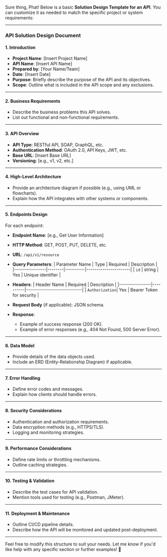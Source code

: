 Sure thing, Phat! Below is a basic **Solution Design Template for an API**. You can customize it as needed to match the specific project or system requirements:

---

### **API Solution Design Document**

#### **1. Introduction**
- **Project Name**: [Insert Project Name]
- **API Name**: [Insert API Name]
- **Prepared by**: [Your Name/Team]
- **Date**: [Insert Date]
- **Purpose**: Briefly describe the purpose of the API and its objectives.
- **Scope**: Outline what is included in the API scope and any exclusions.

---

#### **2. Business Requirements**
- Describe the business problems this API solves.
- List out functional and non-functional requirements.

---

#### **3. API Overview**
- **API Type**: RESTful API, SOAP, GraphQL, etc.
- **Authentication Method**: OAuth 2.0, API Keys, JWT, etc.
- **Base URL**: [Insert Base URL]
- **Versioning**: [e.g., v1, v2, etc.]

---

#### **4. High-Level Architecture**
- Provide an architecture diagram if possible (e.g., using UML or flowcharts).
- Explain how the API integrates with other systems or components.

---

#### **5. Endpoints Design**
For each endpoint:
- **Endpoint Name**: [e.g., Get User Information]
- **HTTP Method**: GET, POST, PUT, DELETE, etc.
- **URL**: `/api/v1/resource`
- **Query Parameters**: 
  | Parameter Name | Type   | Required | Description          |
  |----------------|--------|----------|----------------------|
  | `id`           | string | Yes      | Unique identifier    |

- **Headers**: 
  | Header Name    | Required | Description                |
  |----------------|----------|----------------------------|
  | `Authorization`| Yes      | Bearer Token for security  |

- **Request Body** (if applicable): JSON schema.
- **Response**:
  - Example of success response (200 OK).
  - Example of error responses (e.g., 404 Not Found, 500 Server Error).

---

#### **6. Data Model**
- Provide details of the data objects used.
- Include an ERD (Entity-Relationship Diagram) if applicable.

---

#### **7. Error Handling**
- Define error codes and messages.
- Explain how clients should handle errors.

---

#### **8. Security Considerations**
- Authentication and authorization requirements.
- Data encryption methods (e.g., HTTPS/TLS).
- Logging and monitoring strategies.

---

#### **9. Performance Considerations**
- Define rate limits or throttling mechanisms.
- Outline caching strategies.

---

#### **10. Testing & Validation**
- Describe the test cases for API validation.
- Mention tools used for testing (e.g., Postman, JMeter).

---

#### **11. Deployment & Maintenance**
- Outline CI/CD pipeline details.
- Describe how the API will be monitored and updated post-deployment.

---

Feel free to modify this structure to suit your needs. Let me know if you'd like help with any specific section or further examples! 🚀